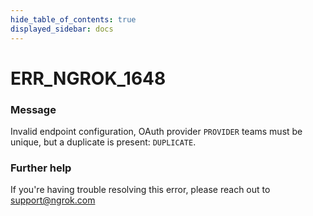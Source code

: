 ```yaml
---
hide_table_of_contents: true
displayed_sidebar: docs
---
```



# ERR_NGROK_1648

### Message

Invalid endpoint configuration, OAuth provider `PROVIDER` teams must be unique, but a duplicate is present: `DUPLICATE`.

<ErrorDetails error="err_ngrok_1648" />

### Further help

If you're having trouble resolving this error, please reach out to [support@ngrok.com](mailto:support@ngrok.com?subject=Help%20with%20ERR_NGROK_1648)

